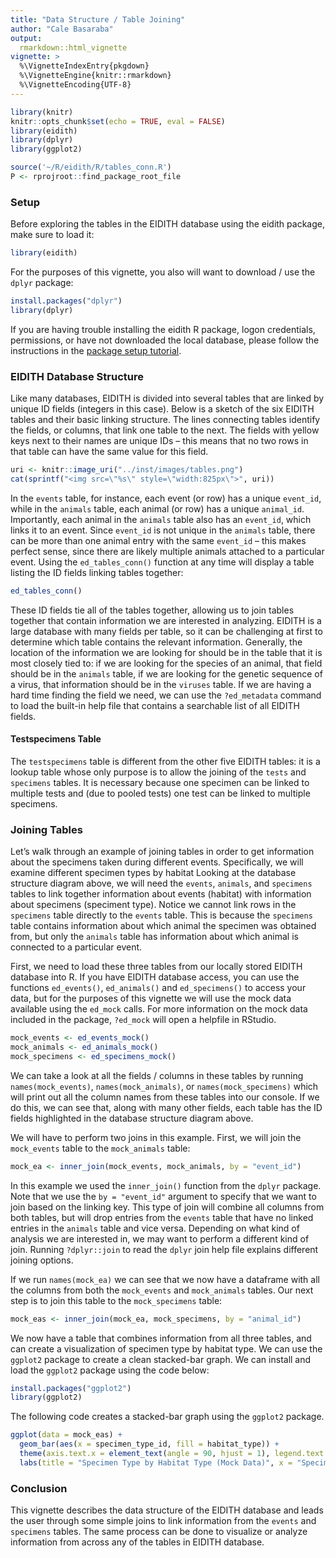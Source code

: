 ```yaml
---
title: "Data Structure / Table Joining"
author: "Cale Basaraba"
output: 
  rmarkdown::html_vignette
vignette: >
  %\VignetteIndexEntry{pkgdown}
  %\VignetteEngine{knitr::rmarkdown}
  %\VignetteEncoding{UTF-8}
---
```


```r
library(knitr)
knitr::opts_chunk$set(echo = TRUE, eval = FALSE)
library(eidith)
library(dplyr)
library(ggplot2)

source('~/R/eidith/R/tables_conn.R')
P <- rprojroot::find_package_root_file
```
### Setup
Before exploring the tables in the EIDITH database using the eidith package, make sure to load it:  
```r
library(eidith)
``` 

For the purposes of this vignette, you also will want to download / use the `dplyr` package:
```r
install.packages("dplyr")  
library(dplyr)
```

If you are having trouble installing the eidith R package, logon credentials, permissions, or have not downloaded the local database, please follow the instructions in the [package setup tutorial](https://ecohealthalliance.github.io/eidith/articles/eidith.html).

### EIDITH Database Structure

Like many databases, EIDITH is divided into several tables that are linked by unique ID fields (integers in this case). Below is a sketch of the six EIDITH tables and their basic linking structure. The lines connecting tables identify the fields, or columns, that link one table to the next. The fields with yellow keys next to their names are unique IDs -- this means that no two rows in that table can have the same value for this field.

```r
uri <- knitr::image_uri("../inst/images/tables.png")
cat(sprintf("<img src=\"%s\" style=\"width:825px\">", uri))

```

In the `events` table, for instance, each event (or row) has a unique `event_id`, while in the `animals` table, each animal (or row) has a unique `animal_id`. Importantly, each animal in the `animals` table also has an `event_id`, which links it to an event. Since `event_id` is not unique in the `animals` table, there can be more than one animal entry with the same `event_id` -- this makes perfect sense, since there are likely multiple animals attached to a particular event. Using the `ed_tables_conn()` function at any time will display a table listing the ID fields linking tables together:

```r
ed_tables_conn()
```
  
These ID fields tie all of the tables together, allowing us to join tables together that contain information we are interested in analyzing. EIDITH is a large database with many fields per table, so it can be challenging at first to determine which table contains the relevant information. Generally, the location of the information we are looking for should be in the table that it is most closely tied to: if we are looking for the species of an animal, that field should be in the `animals` table, if we are looking for the genetic sequence of a virus, that information should be in the `viruses` table. If we are having a hard time finding the field we need, we can use the `?ed_metadata` command to load the built-in help file that contains a searchable list of all EIDITH fields.

#### Testspecimens Table
The `testspecimens` table is different from the other five EIDITH tables: it is a lookup table whose only purpose is to allow the joining of the `tests` and `specimens` tables. It is necessary because one specimen can be linked to multiple tests and (due to pooled tests) one test can be linked to multiple specimens.  

  
### Joining Tables  
Let's walk through an example of joining tables in order to get information about the specimens taken during different events. Specifically, we will examine different specimen types by habitat Looking at the database structure diagram above, we will need the `events`, `animals`, and `specimens` tables to link together information about events (habitat) with information about specimens (speciment type). Notice we cannot link rows in the `specimens` table directly to the `events` table. This is because the `specimens` table contains information about which animal the specimen was obtained from, but only the `animals` table has information about which animal is connected to a particular event. 
  
First, we need to load these three tables from our locally stored EIDITH database into R. If you have EIDITH database access, you can use the functions `ed_events()`, `ed_animals()` and `ed_specimens()` to access your data, but for the purposes of this vignette we will use the mock data available using the `ed_mock` calls. For more information on the mock data included in the package, `?ed_mock` will open a helpfile in RStudio. 
```r
mock_events <- ed_events_mock()
mock_animals <- ed_animals_mock()
mock_specimens <- ed_specimens_mock()
```

We can take a look at all the fields / columns in these tables by running `names(mock_events)`, `names(mock_animals)`, or `names(mock_specimens)` which will print out all the column names from these tables into our console. If we do this, we can see that, along with many other fields, each table has the ID fields highlighted in the database structure diagram above.  
  
We will have to perform two joins in this example. First, we will join the `mock_events` table to the `mock_animals` table:
```r
mock_ea <- inner_join(mock_events, mock_animals, by = "event_id")
```

In this example we used the `inner_join()` function from the `dplyr` package. Note that we use the `by = "event_id"` argument to specify that we want to join based on the linking key. This type of join will combine all columns from both tables, but will drop entries from the `events` table that have no linked entries in the `animals` table and vice versa. Depending on what kind of analysis we are interested in, we may want to perform a different kind of join. Running `?dplyr::join` to read the `dplyr` join help file explains different joining options.  
  
If we run `names(mock_ea)` we can see that we now have a dataframe with all the columns from both the `mock_events` and `mock_animals` tables. Our next step is to join this table to the `mock_specimens` table:
```r
mock_eas <- inner_join(mock_ea, mock_specimens, by = "animal_id")
```
  
We now have a table that combines information from all three tables, and can create a visualization of specimen type by habitat type. We can use the `ggplot2` package to create a clean stacked-bar graph. We can install and load the `ggplot2` package using the code below:
  
```r
install.packages("ggplot2")
library(ggplot2)
```

The following code creates a stacked-bar graph using the `ggplot2` package. 

```r
ggplot(data = mock_eas) +       
  geom_bar(aes(x = specimen_type_id, fill = habitat_type)) +
  theme(axis.text.x = element_text(angle = 90, hjust = 1), legend.text = element_text("")) +
  labs(title = "Specimen Type by Habitat Type (Mock Data)", x = "Specimen Type", y = "Count (specimens)", fill = "Habitat Type")
```

### Conclusion
This vignette describes the data structure of the EIDITH database and leads the user through some simple joins to link information from the `events` and `specimens` tables. The same process can be done to visualize or analyze information from across any of the tables in EIDITH database. 
